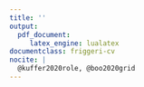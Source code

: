 ```yaml
---
title: ''
output: 
  pdf_document:
     latex_engine: lualatex
documentclass: friggeri-cv
nocite: |
  @kuffer2020role, @boo2020grid
---
```


```{=latex}
\header{Édith  } { Darin}
{\qquad \qquad  \qquad  \qquad Social sciences, Bayesian statistics and Geospatial data science}
      
      
\fcolorbox{white}{gray}{\parbox{\dimexpr\textwidth-1\fboxsep-1\fboxrule}{%
.....
}}
\begin{aside}
   \textbf{Nationality}
     French
   \textbf{Current home}
     Southampton, UK
    \textbf{Website}
    Personal \href{https://edarin.github.io/thatsme/}{\faIcon{external-link-alt}} 
     Institutional \href{https://www.southampton.ac.uk/geography/about/staff/ecd1u18.page?#publications}{\faIcon{external-link-alt}}
    ~
  \section{Contact}
     \textbf{Skype}
       edithdarin
     \textbf{E-mail}
      edith.darin@\\protonmail.com
    ~
    \section{Tech repo}
    \textbf{Github}
    \href{https://github.com/edarin}{edarin}
    \textbf{OpenStreetMap}
    \href{https://www.openstreetmap.org/user/edithdarin/history#map=5/22.938/11.470}{edithdarin}
    ~
    \section{Programming}
    \textbf{OS Preferences}
    Windows
    GNU/Linux
    \textbf{Statistical Programming}
    R (+++)
    Python (+)
    \textbf{Reporting}
   Microsoft Office
      Latex
      R Markdown
      R Shiny
    ~
  \section{Languages}
    \textbf{French} native
    \textbf{English} fluent
    \textbf{German} intermediate
    \textbf{Italian} intermediate
    ~
\end{aside}
\section{Working experiences}
\begin{entrylist}
  \entry
    {07/18}
    {Research Fellow}
    {WorldPop, University of Southampton, UK}
    {\textit{Until 08/21 Specialist Research Technician}\\
    Building statistical models to provide up-to-date, spatially complete population count in data-scarce contexts. Lead modeller for hybrid census estimation in Burkina Faso and Mali. Lead trainer on gridded population estimation to national stats offices. \\
    \textit{Methods developed:} Hierarchical Bayesian modelling combining survey data with geospatial covariates. Random-forest models for producing high-resolution population estimates. Grid-based spatial sampling design for household surveys.
    }
 \entry{01/17-08/17}{Data Scientist Intern}{mVAM, UN World Food Program, Italy}{ 
 Assessing food security from remote data collection. Machine-learning based propensity score weighting in complex survey design. Scoping study on high-resolution mapping of food security indicators. Panel attrition analysis. Descriptive statistics on mobile phone data. Support mission for Mali Country Office (Bamako).}
  \entry{07/16-12/16}{Data Scientist Intern}{Etalab, Governmental Task Force for OpenData, France}{\emph{OpenFisca}: French tax and benefit system micro-simulation platform. \\
  \emph{Entrepreneurs d'Intérêt Général Project}  : Governmental program for recruiting high-skilled developers on specific short-term projects.}
  \entry
    {02/15-03/15}
    {Economist Intern}
    {National Institute for Statistics, France}
    {Micro-simulation model for studying the marginal effective tax rate.}
  \entry
    {01/14-05/14}
    {Research Assistant}
    {École Normale Supérieure of Cachan, France}
    {Sociological interviews on the impact of new technologies in the law sector.}
\end{entrylist}
\section{Education}
\begin{entrylist}
\entry
    {2018-2019}
    {MSc in Applied GIS and Remote Sensing}
    {University of Southampton, UK}
    {Dissertation Topic:\textit{ Slumness Mapping: an insight comparing survey data and geospatial covariates. A Use Case in Kinshasa, DRC.} With Distinction.}
    \entry
    {2015-2018}
    {MSc in Statistics and Economics}
    {\\Paris Graduate School of Economics, Statistics and Finance (ENSAE), France}
    {Majors: Statistics, Machine Learning, Econometrics, Computational Social Sciences, Public Policy Evaluation. With Distinction.}
    \entry
    {2014-2015}
    {"Theory and Empirical Methods in Economics" Graduate Program}
    {\\École Normale Supérieure (ENS) de Cachan and Paris School of Economics, France}
    {Erasmus: Humboldt (Berlin), Galatasaray (Istanbul). First class honours.}
    \entry
    {2013-2014}
    {Double Bachelor's Degree in Economics and Sociology}
    {\\ENS Cachan, Université Paris-I-Panthéon-Sorbonne, France}
    {First class honours.}
\end{entrylist}
\clearpage
\begin{noside}
\section{Academic outcomes}
\textbf{Peer-reviewed papers}
\begin{itemize}
    \item The role of earth observation in an integrated deprived area mapping "system" for low-to-middle income countries, Kuffer, M.; Thomson, D.R.; Boo, G.; Mahabir, R.; Grippa, T.; Vanhuysse, S.; Engstrom, R.; Ndugwa, R.; Makau, J.; \textbf{Darin, E}.; de Albuquerque, J.P. and Kabaria, C, \textit{Remote Sensing}, 2020, 12, 982.    \href{https://www.mdpi.com/2072-4292/12/6/982}{\faIcon{external-link-alt}} 
    \item A grid-based sample design framework for household surveys, Boo G; \textbf{Darin E}; Thomson DR and Tatem AJ, \textit{Gates Open Research} 2020, 4:13, \href{https://gatesopenresearch.org/articles/4-13/v1}{\faIcon{external-link-alt}}

\end{itemize}
\textbf{Conference}
\begin{itemize}
\item A bottom-up population modelling approach to complement the population and housing census, \textbf{Darin E}; Boo G; Tatem AJ, \textit{International Population Conference}, 2021. \href{https://www.researchgate.net/publication/357017300_A_bottom-up_population_modelling_approach_to_complement_the_population_and_housing_census}{\faIcon{external-link-alt}}
    \item A grid-based sampling design for household surveys in the absence of actionable sampling frames,  Boo G; \textbf{Darin E}; Thomson DR and Tatem AJ, \textit{GEOMED 2019}, 2019. \href{https://www.researchgate.net/publication/335321024_A_grid-based_sampling_design_for_household_surveys_in_the_absence_of_actionable_sampling_frames?channel=doi&linkId=5d5e5af7458515210257da36&showFulltext=true}{\faIcon{external-link-alt}}
    \item High-resolution population mapping and estimation in the western part of the Democratic Republic of Congo, \textbf{Darin E}; Boo G;  Leasure DL and Tatem AJ, \textit{GEOMED 2019}, 2019.  \href{https://www.researchgate.net/publication/335320708_High-resolution_population_mapping_and_estimation_in_the_western_part_of_the_Democratic_Republic_of_Congo?channel=doi&linkId=5d5e587f299bf1b97cfd0ba7&showFulltext=true}{\faIcon{external-link-alt}}
\end{itemize}
\textbf{Teaching}
\begin{itemize}
\item  Statistical population modelling for census support; \textbf{Darin E}, Leasure DR, Tatem AJ, \textit{WorldPop, University of Southampton}, 2021, \href{https://wpgp.github.io/bottom-up-tutorial/}{\faIcon{external-link-alt}}
\item Small area population estimates using random forest top-down disaggregation: An R tutorial; Leasure DR, \textbf{Darin E}, Tatem AJ,   \textit{WorldPop, University of Southampton}, 2020. \href{https://htmlpreview.github.io/?https://github.com/wpgp/top-down-tutorial/blob/master/4_tutorial.html#Suggested_Citation}{\faIcon{external-link-alt}}.
\item Gridded Population Workshop, \textit{Joseph Ki-Zerbo and Norbert Zongo University}, Burkina Faso, 2021 
    \item R Foundations Course for different Nigerian national agencies, 2020.
    \item Population Modelling Webinar, \textit{GRID3 Webinar Series}, 2020. \href{https://www.youtube.com/watch?v=HMFM8HzLfH8}{\faIcon{external-link-alt}}
    \item Population Modelling Session, \textit{Data Science Nigeria Bootcamp}, 2019. \href{https://github.com/GRID3/DSNTraining}{\faIcon{external-link-alt}}
\end{itemize}
\textbf{Datasets}
\begin{itemize}
\item  Census disaggregated gridded population estimates for Sierra Leone, version 2.0 (2015), WorldPop and Statistics Sierra Leone, 2021, \textit{University of Southampton}, doi:10.5258/SOTON/WP00714. \href{https://wopr.worldpop.org/?SLE/Population}{\faIcon{external-link-alt}}
    \item Census-based gridded population estimates for Burkina Faso (2019), version 1.0, WorldPop and Institut National de la Statistique et de la Démographie du Burkina Faso, \textit{WorldPop, University of Southampton}, 2021. \href{https://wopr.worldpop.org/?BFA/Population/v1.0}{\faIcon{external-link-alt}}
    \item Modelled gridded population estimates for the Kinshasa, Kongo-Central, Kwango, Kwilu, and Mai-Ndombe provinces in the Democratic Republic of the Congo 2018, version 2.0, Boo G; \textbf{Darin E}; Leasure DR; Dooley CA; Chamberlain HR; Lazar AN; Tatem AJ, \textit{WorldPop, University of Southampton}, 2020. \href{https://wopr.worldpop.org/?COD/Population/v2.0}{\faIcon{external-link-alt}}
\end{itemize}
\textbf{R Package}
\begin{itemize}
    \item wopr: An R package to query the WorldPop Open Population Repository, version 1.0.1, Leasure DR; Bondarenko M; \textbf{Darin E}; Tatem AJ, \textit{WorldPop, University of Southampton}, 2020. \href{https://apps.worldpop.org/woprVision/}{\faIcon{external-link-alt}}
\end{itemize}
\textbf{Contributions}
\begin{itemize}
    \item Financial incentives to work in France between 1998 and 2014, Sicsic M, \textit{Economie et Statistique}, 2020. \href{https://www.persee.fr/doc/estat_0336-1454_2018_num_503_1_10852}{\faIcon{external-link-alt}}
\end{itemize}
\section{Awards}
 \begin{itemize}
  \item Faculty Dean's Prize for Research, University of Southampton, 2021
 \item Faculty Dean's MSc List Award, University of Southampton, 2019
 \item Vice-Chancellor Award for Research Impact, University of Southampton, 2018
    \item Scholarship Sarah Andrieux for Social and Economics Research (800€), 2017
    \item  Finalist for OpenFisca of the Open Government Partnership Hackathon (Paris Summit 2016)
     \item Four-year scholarship at the École Normale supérieure de Cachan (4x15,600€), 2015
 \end{itemize}
\end{noside}
```